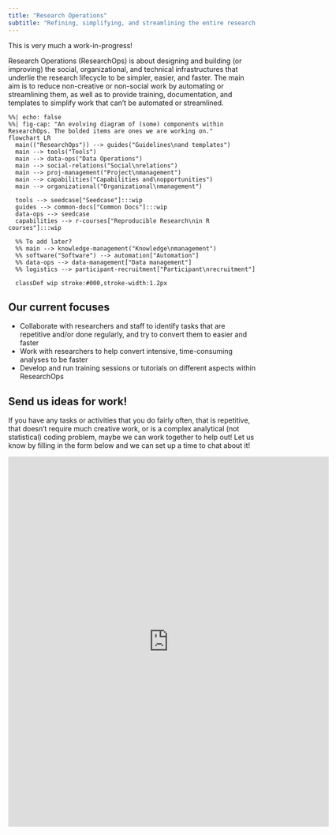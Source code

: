 ```yaml
---
title: "Research Operations"
subtitle: "Refining, simplifying, and streamlining the entire research lifecycle."
---
```


::: callout-warning
This is very much a work-in-progress!
:::

Research Operations (ResearchOps) is about designing and building (or
improving) the social, organizational, and technical infrastructures
that underlie the research lifecycle to be simpler, easier, and faster.
The main aim is to reduce non-creative or non-social work by automating
or streamlining them, as well as to provide training, documentation, and
templates to simplify work that can't be automated or streamlined.

```mermaid
%%| echo: false
%%| fig-cap: "An evolving diagram of (some) components within ResearchOps. The bolded items are ones we are working on."
flowchart LR
  main(("ResearchOps")) --> guides("Guidelines\nand templates")
  main --> tools("Tools")
  main --> data-ops("Data Operations")
  main --> social-relations("Social\nrelations")
  main --> proj-management("Project\nmanagement")
  main --> capabilities("Capabilities and\nopportunities")
  main --> organizational("Organizational\nmanagement")

  tools --> seedcase["Seedcase"]:::wip
  guides --> common-docs["Common Docs"]:::wip
  data-ops --> seedcase
  capabilities --> r-courses["Reproducible Research\nin R courses"]:::wip

  %% To add later?
  %% main --> knowledge-management("Knowledge\nmanagement")
  %% software("Software") --> automation["Automation"]
  %% data-ops --> data-management["Data management"]
  %% logistics --> participant-recruitment["Participant\nrecruitment"]

  classDef wip stroke:#000,stroke-width:1.2px
```

## Our current focuses

-   Collaborate with researchers and staff to identify tasks that are
    repetitive and/or done regularly, and try to convert them to easier
    and faster
-   Work with researchers to help convert intensive, time-consuming
    analyses to be faster
-   Develop and run training sessions or tutorials on different aspects
    within ResearchOps

## Send us ideas for work!

If you have any tasks or activities that you do fairly often, that is
repetitive, that doesn't require much creative work, or is a complex
analytical (not statistical) coding problem, maybe we can work together
to help out! Let us know by filling in the form below and we can set up
a time to chat about it!

<iframe src="https://docs.google.com/forms/d/e/1FAIpQLSe19WX7ZkB_EUzmDH89lFDRnfblP9-6lo3fxXU_eWiHFO6cOg/viewform?embedded=true" width="650" height="750" frameborder="0" marginheight="0" marginwidth="0">

Loading...

</iframe>

